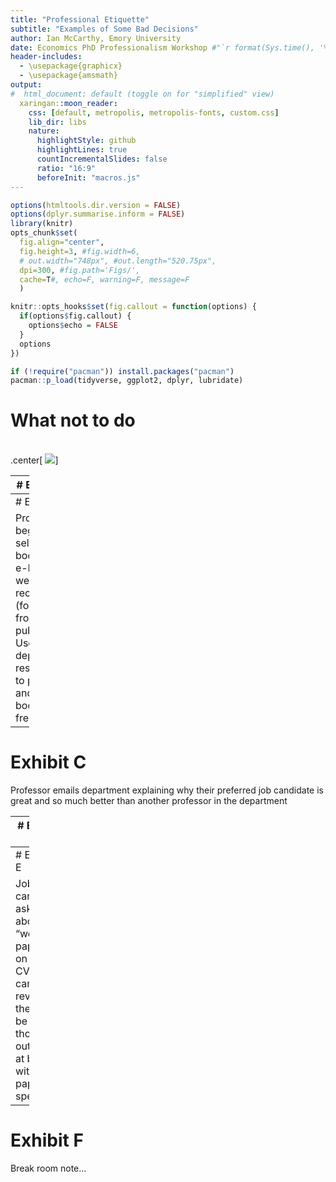 ```yaml
---
title: "Professional Etiquette"
subtitle: "Examples of Some Bad Decisions"
author: Ian McCarthy, Emory University
date: Economics PhD Professionalism Workshop #"`r format(Sys.time(), '%d %B %Y')`"
header-includes: 
  - \usepackage{graphicx}
  - \usepackage{amsmath}
output:
#  html_document: default (toggle on for "simplified" view)
  xaringan::moon_reader:
    css: [default, metropolis, metropolis-fonts, custom.css] 
    lib_dir: libs
    nature:
      highlightStyle: github
      highlightLines: true
      countIncrementalSlides: false
      ratio: "16:9"
      beforeInit: "macros.js"
---
```


<!-- Adjust some CSS code for font size, maintain R code font size -->
<style type="text/css">
.remark-slide-content {
    font-size: 30px;
    padding: 1em 2em 1em 2em;    
}
.remark-code, .remark-inline-code { 
    font-size: 20px;
}
</style>


<!-- Set R options for how code chunks are displayed and load packages -->
```r
options(htmltools.dir.version = FALSE)
options(dplyr.summarise.inform = FALSE)
library(knitr)
opts_chunk$set(
  fig.align="center",  
  fig.height=3, #fig.width=6,
  # out.width="748px", #out.length="520.75px",
  dpi=300, #fig.path='Figs/',
  cache=T#, echo=F, warning=F, message=F
  )

knitr::opts_hooks$set(fig.callout = function(options) {
  if(options$fig.callout) {
    options$echo = FALSE
  }
  options
})

if (!require("pacman")) install.packages("pacman")
pacman::p_load(tidyverse, ggplot2, dplyr, lubridate)
```

# What not to do

<br>
.center[
  ![](https://media.giphy.com/media/feprkkbVzFfRjCgp3G/giphy.gif)
]


---
# Exhibit A

Student:
> This may be a stupid question, but --

Professor:
> It is.

---
# Exhibit B

Professor begins selling books on e-bay that were received (for free) from publishers. Uses department resources to package and ship books for free too.

---
# Exhibit C

Professor emails department explaining why their preferred job candidate is great and so much better than another professor in the department

---
# Exhibit D

Professor proclaims in a department meeting that a junior professor is much better than other people the department has promoted, with said promotee in meeting

---
# Exhibit E

Job candidate asked about "working papers" on their CV. Job candidate reveals them to be poorly thought-out ideas at best, with no paper to speak of.

---
# Exhibit F

Break room note...


